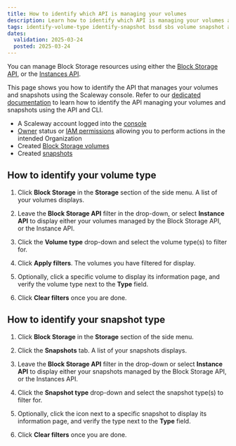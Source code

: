 ```yaml
---
title: How to identify which API is managing your volumes
description: Learn how to identify which API is managing your volumes and snapshots using the Scaleway console.
tags: identify-volume-type identify-snapshot bssd sbs volume snapshot api
dates:
  validation: 2025-03-24
  posted: 2025-03-24
---
```



You can manage Block Storage resources using either the [Block Storage API](https://www.scaleway.com/en/developers/api/block/), or the [Instances API](https://www.scaleway.com/en/developers/api/instance/).

This page shows you how to identify the API that manages your volumes and snapshots using the Scaleway console. Refer to our [dedicated documentation](/block-storage/api-cli/identifying-volume-snapshot-api/) to learn how to identify the API managing your volumes and snapshots using the API and CLI.

<Requirements />

- A Scaleway account logged into the [console](https://console.scaleway.com)
- [Owner](/iam/concepts/#owner) status or [IAM permissions](/iam/concepts/#permission) allowing you to perform actions in the intended Organization
- Created [Block Storage volumes](/block-storage/how-to/create-a-volume/)
- Created [snapshots](/block-storage/how-to/create-a-snapshot/)

<BlockStorageMigration />

## How to identify your volume type

1. Click **Block Storage** in the **Storage** section of the side menu. A list of your volumes displays.

2. Leave the **Block Storage API** filter in the drop-down, or select **Instance API** to display either your volumes managed by the Block Storage API, or the Instance API.

3. Click the **Volume type** drop-down and select the volume type(s) to filter for.

4. Click **Apply filters**. The volumes you have filtered for display.

5. Optionally, click a specific volume to display its information page, and verify the volume type next to the **Type** field.

6. Click **Clear filters** once you are done.

## How to identify your snapshot type

1. Click **Block Storage** in the **Storage** section of the side menu.

2. Click the **Snapshots** tab. A list of your snapshots displays.

3. Leave the **Block Storage API** filter in the drop-down or select **Instance API** to display either your snapshots managed by the Block Storage API, or the Instances API.

4. Click the **Snapshot type** drop-down and select the snapshot type(s) to filter for.

5. Optionally, click the <Icon name="more" /> icon next to a specific snapshot to display its information page, and verify the type next to the **Type** field.

6. Click **Clear filters** once you are done.